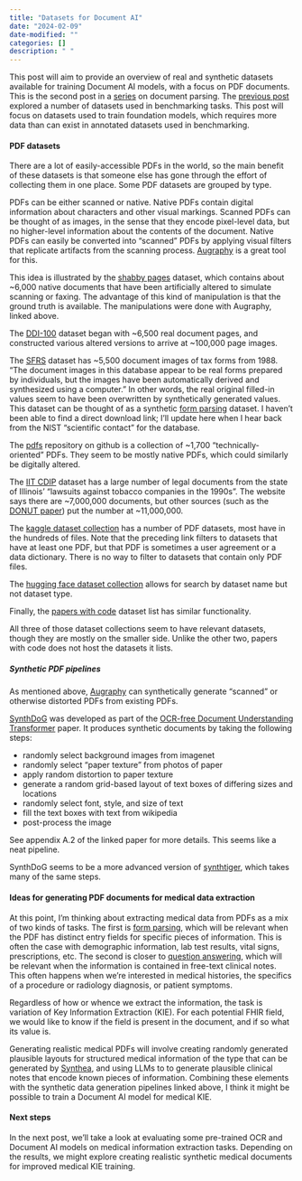```yaml
---
title: "Datasets for Document AI"
date: "2024-02-09"
date-modified: ""
categories: []
description: " "
---
```


This post will aim to provide an overview of real and synthetic datasets available for training
Document AI models, with a focus on PDF documents. This is the second post in a
[series](/blog/posts/pdf-series-intro) on document parsing. The [previous
post](/blog/posts/pdf-parsing-tasks) explored a number of datasets used in benchmarking
tasks. This post will focus on datasets used to train foundation models, which requires more data
than can exist in annotated datasets used in benchmarking.

#### PDF datasets

There are a lot of easily-accessible PDFs in the world, so the main benefit of these datasets is
that someone else has gone through the effort of collecting them in one place. Some PDF datasets are
grouped by type.

PDFs can be either scanned or native. Native PDFs contain digital information about characters and
other visual markings. Scanned PDFs can be thought of as images, in the sense that they encode
pixel-level data, but no higher-level information about the contents of the document. Native PDFs
can easily be converted into "scanned" PDFs by applying visual filters that replicate artifacts from
the scanning process. [Augraphy](https://github.com/sparkfish/augraphy) is a great tool for this.

This idea is illustrated by the [shabby pages](https://github.com/sparkfish/shabby-pages) dataset,
which contains about \~6,000 native documents that have been artificially altered to simulate
scanning or faxing. The advantage of this kind of manipulation is that the ground truth is
available. The manipulations were done with Augraphy, linked above.

The [DDI-100](https://github.com/machine-intelligence-laboratory/DDI-100) dataset began with \~6,500
real document pages, and constructed various altered versions to arrive at \~100,000 page images.

The [SFRS](https://www.nist.gov/srd/nist-special-database-2) dataset has \~5,500 document images of
tax forms from 1988. "The document images in this database appear to be real forms prepared by
individuals, but the images have been automatically derived and synthesized using a computer." In
other words, the real original filled-in values seem to have been overwritten by synthetically
generated values. This dataset can be thought of as a synthetic
[form parsing](/blog/posts/pdf-parsing-tasks#forms-parsing) dataset. I haven't been able
to find a direct download link; I'll update here when I hear back from the NIST "scientific contact"
for the database.

The [pdfs](https://github.com/tpn/pdfs/) repository on github is a collection of \~1,700
"technically-oriented" PDFs. They seem to be mostly native PDFs, which could similarly be digitally
altered.

The [IIT CDIP](https://data.nist.gov/od/id/mds2-2531) dataset has a large number of legal documents
from the state of Illinois' "lawsuits against tobacco companies in the 1990s". The website says
there are \~7,000,000 documents, but other sources (such as the
[DONUT paper](https://arxiv.org/pdf/2111.15664.pdf)) put the number at \~11,000,000.

The [kaggle dataset collection](https://www.kaggle.com/search?q=PDF+data+datasetFileTypes%3Apdf+datasetSize%3Amedium+datasetSize%3Alarge) 
has a number of PDF datasets, most have in the hundreds of files. Note that the preceding link
filters to datasets that have at least one PDF, but that PDF is sometimes a user agreement or a data
dictionary. There is no way to filter to datasets that contain only PDF files.

The [hugging face dataset collection](https://huggingface.co/datasets?sort=downloads&search=PDF)
allows for search by dataset name but not dataset type.

Finally, the [papers with code](https://paperswithcode.com/datasets?q=PDF+Document&v=lst&o=match)
dataset list has similar functionality.

All three of those dataset collections seem to have relevant datasets, though they are mostly on the
smaller side. Unlike the other two, papers with code does not host the datasets it lists.

##### Synthetic PDF pipelines

As mentioned above, [Augraphy](https://github.com/sparkfish/augraphy) can synthetically generate
"scanned" or otherwise distorted PDFs from existing PDFs.

[SynthDoG](https://github.com/clovaai/donut/tree/master/synthdog) was developed as part of the
[OCR-free Document Understanding Transformer](https://arxiv.org/pdf/2111.15664.pdf) paper. It
produces synthetic documents by taking the following steps:

- randomly select background images from imagenet
- randomly select "paper texture" from photos of paper
- apply random distortion to paper texture
- generate a random grid-based layout of text boxes of differing sizes and locations
- randomly select font, style, and size of text
- fill the text boxes with text from wikipedia
- post-process the image

See appendix A.2 of the linked paper for more details. This seems like a neat pipeline.

SynthDoG seems to be a more advanced version of [synthtiger](https://github.com/clovaai/synthtiger),
which takes many of the same steps.

#### Ideas for generating PDF documents for medical data extraction

At this point, I'm thinking about extracting medical data from PDFs as a mix of two kinds of tasks.
The first is [form parsing](/blog/posts/pdf-parsing-tasksd#forms-parsing), which will be
relevant when the PDF has distinct entry fields for specific pieces of information. This is often
the case with demographic information, lab test results, vital signs, prescriptions, etc. The second
is closer to 
[question answering](/blog/posts/pdf-parsing-tasks#document-question-answering), which will
be relevant when the information is contained in free-text clinical notes. This often happens when
we're interested in medical histories, the specifics of a procedure or radiology diagnosis, or
patient symptoms.

Regardless of how or whence we extract the information, the task is variation of Key Information
Extraction (KIE). For each potential FHIR field, we would like to know if the field is present in
the document, and if so what its value is.

Generating realistic medical PDFs will involve creating randomly generated plausible layouts for
structured medical information of the type that can be generated by 
[Synthea](https://github.com/synthetichealth/synthea), and using LLMs to to generate plausible
clinical notes that encode known pieces of information. Combining these elements with the synthetic
data generation pipelines linked above, I think it might be possible to train a Document AI model for
medical KIE.

#### Next steps

In the next post, we'll take a look at evaluating some pre-trained OCR and Document AI models on
medical information extraction tasks. Depending on the results, we might explore creating realistic
synthetic medical documents for improved medical KIE training.


